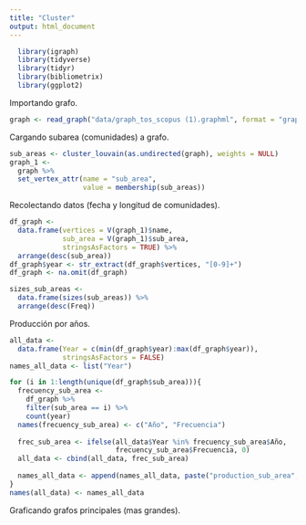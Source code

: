 ```yaml
---
title: "Cluster"
output: html_document
---
```

```r
  library(igraph)
  library(tidyverse)
  library(tidyr)
  library(bibliometrix)
  library(ggplot2)
```

Importando grafo.
```r
graph <- read_graph("data/graph_tos_scopus (1).graphml", format = "graphml")
```

Cargando subarea (comunidades) a grafo.
```r
sub_areas <- cluster_louvain(as.undirected(graph), weights = NULL)
graph_1 <- 
  graph %>%
  set_vertex_attr(name = "sub_area",
                  value = membership(sub_areas))
```

Recolectando datos (fecha y longitud de comunidades).
```r
df_graph <- 
  data.frame(vertices = V(graph_1)$name, 
             sub_area = V(graph_1)$sub_area,
             stringsAsFactors = TRUE) %>% 
  arrange(desc(sub_area))
df_graph$year <- str_extract(df_graph$vertices, "[0-9]+")
df_graph <- na.omit(df_graph)

sizes_sub_areas <- 
  data.frame(sizes(sub_areas)) %>% 
  arrange(desc(Freq))
```

Producción por años.
```r
all_data <- 
  data.frame(Year = c(min(df_graph$year):max(df_graph$year)),
             stringsAsFactors = FALSE)
names_all_data <- list("Year")

for (i in 1:length(unique(df_graph$sub_area))){
  frecuency_sub_area <-
    df_graph %>% 
    filter(sub_area == i) %>% 
    count(year)
  names(frecuency_sub_area) <- c("Año", "Frecuencia")
  
  frec_sub_area <- ifelse(all_data$Year %in% frecuency_sub_area$Año,
                          frecuency_sub_area$Frecuencia, 0)
  all_data <- cbind(all_data, frec_sub_area)
  
  names_all_data <- append(names_all_data, paste("production_sub_area", as.character(i), sep = ""))
}
names(all_data) <- names_all_data
```

Graficando grafos principales (mas grandes).
```r

```

